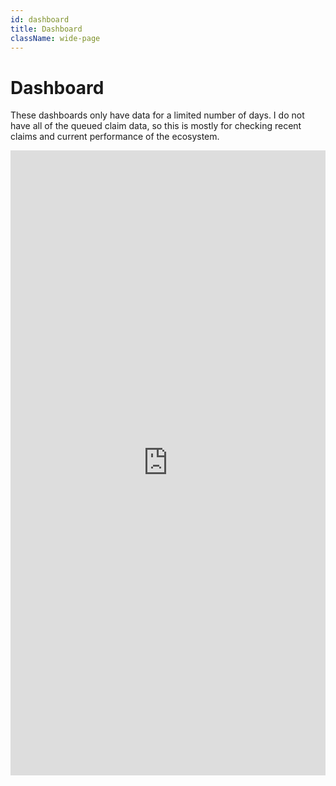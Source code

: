 ```yaml
---
id: dashboard
title: Dashboard
className: wide-page
---
```


<div className="wide-page">

<h1>Dashboard</h1>

<p>
  These dashboards only have data for a limited number of days. I do not have
  all of the queued claim data, so this is mostly for checking recent claims and
  current performance of the ecosystem.
</p>

<iframe
  width="100%"
  height="1000px"
  src="https://lookerstudio.google.com/embed/reporting/944ce376-7722-4a86-827d-d832c76c78e1/page/p_d5pgnc5umd"
  frameborder="0"
  styleName="border:0"
  allowfullscreen
  sandbox="allow-storage-access-by-user-activation allow-scripts allow-same-origin allow-popups allow-popups-to-escape-sandbox"
></iframe>

</div>
